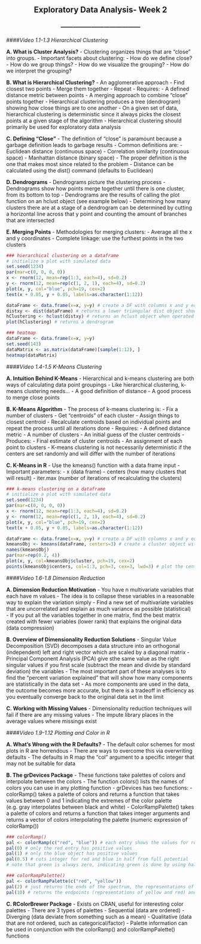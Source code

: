 <center> <h2>Exploratory Data Analysis- Week 2</h2> </center>
<center> <h3>---------------------------------------</h3> </center>

####*Video 1.1-1.3 Hierarchical Clustering*

**A. What is Cluster Analysis?**
- Clustering organizes things that are "close" into groups.
- Important facets about clustering:
    - How do we define close?
    - How do we group things?
    - How do we visualize the grouping?
    - How do we interpret the grouping?
    
**B. What is Hierarchical Clustering?**
- An agglomerative approach
    - Find closest two points
    - Merge them together
    - Repeat
- Requires:
    - A defined distance metric between points
    - A merging approach to combine "close" points together
- Hierarchical clustering produces a tree (dendrogram) showing how close things are to one another
- On a given set of data, hierarchical clustering is deterministic since it always picks the closest points at a given stage of the algorithm
- Hierarchical clustering should primarily be used for exploratory data analysis

**C. Defining "Close"**
- The definition of "close" is paramount because a garbage definition leads to garbage results
- Common definitions are:
    - Euclidean distance (continuous space)
    - Correlation similarity (continuous space)
    - Manhattan distance (binary space)
- The proper definition is the one that makes most since related to the problem
- Distance can be calculated using the dist() command (defaults to Euclidean)

**D. Dendrograms**
- Dendrograms picture the clustering process
- Dendrograms show how points merge together until there is one cluster, from its bottom to top
- Dendrograms are the results of calling the plot function on an hclust object (see example below)
- Determining how many clusters there are at a stage of a dendrogram can be determined by cutting a horizontal line across that y point and counting the amount of branches that are intersected

**E. Merging Points**
- Methodologies for merging clusters:
    - Average all the x and y coordinates
    - Complete linkage: use the furthest points in the two clusters

```r
### hierarchical clustering on a dataframe
# initialize a plot with simulated data
set.seed(1234)
par(mar=c(0, 0, 0, 0))
x <- rnorm(12, mean=rep(1:3, each=4), sd=0.2)
y <- rnorm(12, mean=rep(c(1, 2, 1), each=4), sd=0.2)
plot(x, y, col="blue", pch=19, cex=2)
text(x + 0.05, y + 0.05, labels=as.character(1:12))

dataFrame <- data.frame(x=x, y=y) # create a DF with columns x and y equal to same named variables
distxy <- dist(dataFrame) # returns a lower triangular dist object showing Euclidean distances between each point
hClustering <- hclust(distxy) # returns an hclust object when operated on a dist object
plot(hClustering) # returns a dendrogram

### heatmap
dataFrame <- data.frame(x=x, y=y)
set.seed(143)
dataMatrix <- as.matrix(dataFrame)[sample(1:12), ]
heatmap(dataMatrix)
```

####*Video 1.4-1.5 K-Means Clustering*

**A. Intuition Behind K-Means**
- Hierarchical and k-means clustering are both ways of calculating data point groupings
- Like hierarchical clustering, k-means clustering needs...
    - A good definition of distance
    - A good process to merge close points
    
**B. K-Means Algorithm**
- The process of k-means clustering is:
    - Fix a number of clusters
    - Get "centroids" of each cluster
    - Assign things to closest centroid
    - Recalculate centroids based on individual points and repeat the process until all iterations done
- Requires:
    - A defined distance metric
    - A number of clusters
    - An initial guess of the cluster centroids
- Produces:
    - Final estimate of cluster centroids
    - An assignment of each point to clusters
- K-means clustering is not necessarily deterministic if the centers are set randomly and will differ with the number of iterations
    
**C. K-Means in R**
- Use the kmeans() function with a data frame input
- Important parameters:
    - x (data frame)
    - centers (how many clusters that will result)
    - iter.max (number of iterations of recalculating the clusters)
    
```r
### k-means clustering on a dataframe
# initialize a plot with simulated data
set.seed(1234)
par(mar=c(0, 0, 0, 0))
x <- rnorm(12, mean=rep(1:3, each=4), sd=0.2)
y <- rnorm(12, mean=rep(c(1, 2, 1), each=4), sd=0.2)
plot(x, y, col="blue", pch=19, cex=2)
text(x + 0.05, y + 0.05, labels=as.character(1:12))

dataFrame <- data.frame(x=x, y=y) # create a DF with columns x and y equal to same named variables
kmeansObj <- kmeans(dataFrame, centers=3) # create a cluster object with 3 centers
names(kmeansObj)
par(mar=rep(0.2, 4))
plot(x, y, col=kmeansObj$cluster, pch=19, cex=2)
points(kmeansObj$centers, col=1:3, pch=3, cex=3, lwd=3) # plot the centers
```

####*Video 1.6-1.8 Dimension Reduction*

**A. Dimension Reduction Motivation**
- You have n multivariate variables that each have m values
- The idea is to collapse these variables in a reasonable way to explain the variation simply
    - Find a new set of multivariate variables that are uncorrelated and explain as much variance as         possible (statistical)
    - If you put all the variables together in one matrix, find the best matrix created with fewer           variables (lower rank) that explains the original data (data compression)
    
**B. Overview of Dimensionality Reduction Solutions**
- Singular Value Decomposition (SVD) decomposes a data structure into an orthogonal (independent) left and right vector which are scaled by a diagonal matrix
- Principal Component Analysis (PCA) give sthe same value as the right singular values if you first scale (subtract the mean and divide by standard deviation) the variables
- The most important part of these analyses is to find the "percent variation explained" that will show how many components are statistically in the data set
- As more components are used in the data, the outcome becomes more accurate, but there is a tradeoff in efficiency as you eventually converge back to the original data set in the limit

**C. Working with Missing Values**
- Dimensionality reduction techniques will fail if there are any missing values
- The impute library places in the average values where missings exist

####*Video 1.9-1.12 Plotting and Color in R*

**A. What's Wrong with the R Defaults?**
- The default color schemes for most plots in R are horrendous
- There are ways to overcome this via overwriting defaults
- The defaults in R map the "col" argument to a specific integer that may not be suitable for data

**B. The grDevices Package**
- These functions take palettes of colors and interpolate between the colors
- The function colors() lists the names of colors you can use in any plotting function
- grDevices has two functions:
    - colorRamp() takes a palette of colors and returns a function that takes values between 0 and 1         indicating the extremes of the color palette (e.g. gray interpolates between black and white)
    - ColorRampPalette() takes a palette of colors and returns a function that takes integer arguments       and returns a vector of colors interpolating the palette (numeric expression of colorRamp())
    
```r
### colorRamp()
pal <- colorRamp(c("red", "blue")) # each entry shows the values for red, green, and blue
pal(0) # only the red entry has positive values
pal(1) # only the blue object has positive values
pal(0.5) # cuts integer for red and blue in half from full potential
# note that green is always zero, indicating green is done by using half for blue and half for red

### colorRampPalette()
pal <- colorRampPalette(c("red", "yellow"))
pal(2) # just returns the ends of the spectrum, the representations of yellow and red
pal(10) # returns the endpoints (representations of yellow and red) and 8 evenly spread out interpolations
```

**C. RColorBrewer Package**
- Exists on CRAN, useful for interesting color palettes
- There are 3 types of palettes
    - Sequential (data are ordered)
    - Diverging (data deviate from something such as a mean)
    - Qualitative (data that are not ordered, such as categorical/factor)
- Palette information can be used in conjunction with the colorRamp() and colorRampPalette() functions
